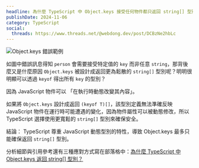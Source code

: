 ```yaml
---
headline: 為什麼 TypeScript 中 Object.keys 接受任何物件都只返回 string[] 型別？
publishDate: 2024-11-06
category: TypeScript
social:
  threads: https://www.threads.net/@webdong.dev/post/DCBzNe2hbLc
---
```


![Object.keys 錯誤範例](object-keys-error.png)

如圖中錯誤訊息得知 `person` 會需要接受特定值的 `key` 而非任意 `string`，那背後麼又是什麼原因 `Object.keys` 被設計成返回更為鬆散的 `string[]` 型別呢？明明很明顯可以透過 `keyof` 得出所有 `key` 的型別？

因為 JavaScript 物件可以 「在執行時動態改變其內容」。

如果將 `Object.keys` 設計成返回 `(keyof T)[]`，該型別定義無法準確反映 JavaScript 物件在運行時可能遭遇的變化，因為物件屬性可以被動態修改，所以 TypeScript 選擇使用更寬鬆的 `string[]` 型別來確保安全。

結論： TypeScript 尊重 JavaScript 動態型別的特性，導致 Object.keys 最多只能確保返回 `string[]` 型別。

分析細節與引用參考還有三種應對方式寫在部落格中：[為什麼 TypeScript 中 Object.keys 返回 string[] 型別？](https://www.webdong.dev/post/why-object-keys-returns-array-of-strings-in-typescript/)
